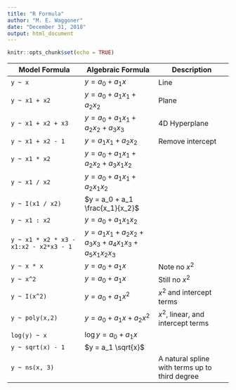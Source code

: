 ```yaml
---
title: "R Formula"
author: "M. E. Waggoner"
date: "December 31, 2018"
output: html_document
---
```


```r
knitr::opts_chunk$set(echo = TRUE)
```





Model Formula      | Algebraic Formula | Description
-------------------|-------------------|-------------------
`y ~ x` | $y = a_0 + a_1 x$ | Line
`y ~ x1 + x2` | $y = a_0 + a_1 x_1 + a_2x_2$ | Plane 
`y ~ x1 + x2 + x3` | $y = a_0 + a_1 x_1 + a_2x_2 + a_3x_3$ | 4D Hyperplane
`y ~ x1 + x2 - 1` | $y = a_1 x_1 + a_2x_2$ | Remove intercept
`y ~ x1 * x2 ` | $y = a_0 + a_1 x_1 + a_2x_2 + a_3x_1x_2$ 
`y ~ x1 / x2 ` | $y = a_0 + a_1 x_1 + a_2x_1 x_2$ 
`y ~ I(x1 / x2) ` | $y = a_0 + a_1 \frac{x_1}{x_2}$ 
`y ~ x1 : x2 ` | $y = a_0 + a_1 x_1 x_2$ 
`y ~ x1 * x2 * x3 - x1:x2 - x2*x3 - 1` | $y = a_1x_1 + a_2x_2 + a_3x_3 + a_4 x_1 x_3 + a_5 x_1 x_2 x_3$
`y ~ x * x` | $y = a_0 + a_1x$ | Note no $x^2$
`y ~ x^2` | $y = a_0 + a_1 x$ | Still no $x^2$
`y ~ I(x^2) `| $y = a_0 + a_1 x^2$ | $x^2$ and intercept terms
`y ~ poly(x,2)` | $y = a_0 + a_1 x + a_2 x^2$ | $x^2$, linear, and intercept terms
`log(y) ~ x` | $\log y = a_0 + a_1 x$
`y ~ sqrt(x) - 1 ` | $y = a_1 \sqrt{x}$ 
`y ~ ns(x, 3)`| | A natural spline with terms up to third degree

